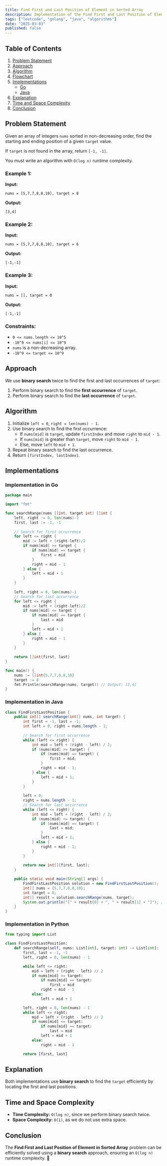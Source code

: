 ```yaml
---
title: Find First and Last Position of Element in Sorted Array
description: Implementation of the Find First and Last Position of Element in Sorted Array algorithm with Go and Java.
tags: ["leetcode", "golang", "java", "algorithms"]
date: "2025-03-03"
published: false
---
```


## Table of Contents

1. [Problem Statement](#problem-statement)
2. [Approach](#approach)
3. [Algorithm](#algorithm)
4. [Flowchart](#flowchart)
5. [Implementations](#implementations)
   - [Go](#implementation-in-go)
   - [Java](#implementation-in-java)
6. [Explanation](#explanation)
7. [Time and Space Complexity](#time-and-space-complexity)
8. [Conclusion](#conclusion)

## Problem Statement

Given an array of integers `nums` sorted in non-decreasing order, find the starting and ending position of a given `target` value.

If `target` is not found in the array, return `[-1, -1]`.

You must write an algorithm with `O(log n)` runtime complexity.

### Example 1:

**Input:**
```
nums = [5,7,7,8,8,10], target = 8
```
**Output:**
```
[3,4]
```

### Example 2:

**Input:**
```
nums = [5,7,7,8,8,10], target = 6
```
**Output:**
```
[-1,-1]
```

### Example 3:

**Input:**
```
nums = [], target = 0
```
**Output:**
```
[-1,-1]
```

### Constraints:

- `0 <= nums.length <= 10^5`
- `-10^9 <= nums[i] <= 10^9`
- `nums` is a non-decreasing array.
- `-10^9 <= target <= 10^9`

## Approach

We use **binary search** twice to find the first and last occurrences of `target`:

1. Perform binary search to find the **first occurrence** of `target`.
2. Perform binary search to find the **last occurrence** of `target`.

## Algorithm

1. Initialize `left = 0`, `right = len(nums) - 1`.
2. Use binary search to find the first occurrence:
   - If `nums[mid]` is `target`, update `firstIndex` and move `right` to `mid - 1`.
   - If `nums[mid]` is greater than `target`, move `right` to `mid - 1`.
   - Else, move `left` to `mid + 1`.
3. Repeat binary search to find the last occurrence.
4. Return `[firstIndex, lastIndex]`.

## Implementations

### Implementation in Go

```go
package main

import "fmt"

func searchRange(nums []int, target int) []int {
    left, right := 0, len(nums)-1
    first, last := -1, -1
    
    // Search for first occurrence
    for left <= right {
        mid := left + (right-left)/2
        if nums[mid] >= target {
            if nums[mid] == target {
                first = mid
            }
            right = mid - 1
        } else {
            left = mid + 1
        }
    }
    
    left, right = 0, len(nums)-1
    // Search for last occurrence
    for left <= right {
        mid := left + (right-left)/2
        if nums[mid] <= target {
            if nums[mid] == target {
                last = mid
            }
            left = mid + 1
        } else {
            right = mid - 1
        }
    }
    
    return []int{first, last}
}

func main() {
    nums := []int{5,7,7,8,8,10}
    target := 8
    fmt.Println(searchRange(nums, target)) // Output: [3,4]
}
```

### Implementation in Java

```java
class FindFirstLastPosition {
    public int[] searchRange(int[] nums, int target) {
        int first = -1, last = -1;
        int left = 0, right = nums.length - 1;
        
        // Search for first occurrence
        while (left <= right) {
            int mid = left + (right - left) / 2;
            if (nums[mid] >= target) {
                if (nums[mid] == target) {
                    first = mid;
                }
                right = mid - 1;
            } else {
                left = mid + 1;
            }
        }
        
        left = 0;
        right = nums.length - 1;
        // Search for last occurrence
        while (left <= right) {
            int mid = left + (right - left) / 2;
            if (nums[mid] <= target) {
                if (nums[mid] == target) {
                    last = mid;
                }
                left = mid + 1;
            } else {
                right = mid - 1;
            }
        }
        
        return new int[]{first, last};
    }

    public static void main(String[] args) {
        FindFirstLastPosition solution = new FindFirstLastPosition();
        int[] nums = {5,7,7,8,8,10};
        int target = 8;
        int[] result = solution.searchRange(nums, target);
        System.out.println("[" + result[0] + ", " + result[1] + "]"); // Output: [3,4]
    }
}
```

### Implementation in Python

```python
from typing import List

class FindFirstLastPosition:
    def searchRange(self, nums: List[int], target: int) -> List[int]:
        first, last = -1, -1
        left, right = 0, len(nums) - 1

        while left <= right:
            mid = left + (right - left) // 2
            if nums[mid] >= target:
                if nums[mid] == target:
                    first = mid
                right = mid - 1
            else:
                left = mid + 1

        left, right = 0, len(nums) - 1
        while left <= right:
            mid = left + (right - left) // 2
            if nums[mid] <= target:
                if nums[mid] == target:
                    last = mid
                left = mid + 1
            else:
                right = mid - 1

        return [first, last]

```


## Explanation

Both implementations use **binary search** to find the `target` efficiently by locating the first and last positions.

## Time and Space Complexity

- **Time Complexity:** `O(log n)`, since we perform binary search twice.
- **Space Complexity:** `O(1)`, as we do not use extra space.

## Conclusion

The **Find First and Last Position of Element in Sorted Array** problem can be efficiently solved using a **binary search** approach, ensuring an `O(log n)` runtime complexity. 🚀

